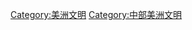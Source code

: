 {{Catnav|頁面分類|历史|歷史時代|古代史|美洲文明}}
{{Catnav|頁面分類|历史|各區域的歷史|美洲歷史|美洲文明}}
{{Catnav|頁面分類|人文學科|人类学|文明|美洲文明}}
{{Commons category|Aztec}}

[[Category:美洲文明|Category:美洲文明]]
[[Category:中部美洲文明|Category:中部美洲文明]]